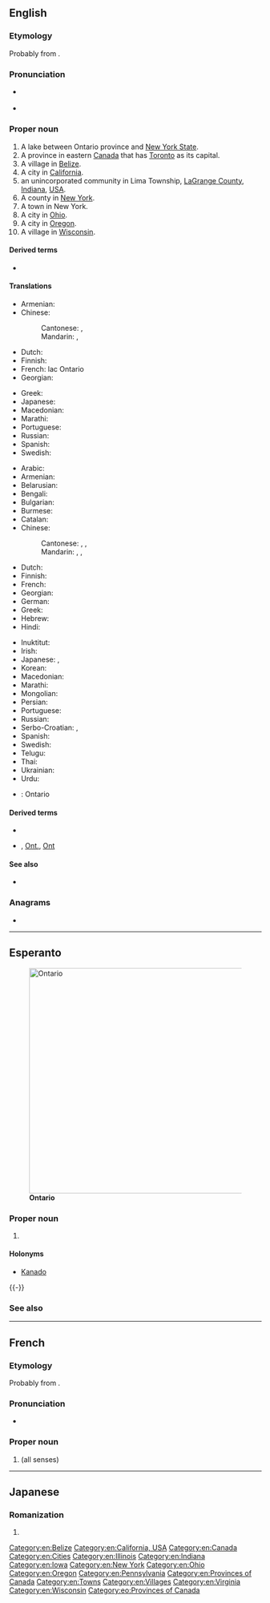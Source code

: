 {{also|Ontário}}
==English==
{{wikipedia}}

===Etymology===
Probably from {{etyl|wya|en}} {{m|wya||ontari:io|great lake}}.

===Pronunciation===
* {{a|Canada}} {{IPA|/ˌɒnˈtɛə.ɹi.oʊ/|lang=en}}
* {{audio|en-ca-Ontario.ogg|Audio (CA)|lang=en}}

===Proper noun===
{{en-proper noun}}

# A lake between Ontario province and [[New York State]].
# A province in eastern [[Canada]] that has [[Toronto]] as its capital.
# A village in [[Belize]].
# A city in [[California]].
# an unincorporated community in Lima Township, [[LaGrange County]], [[Indiana]], [[USA]].
# A county in [[New York]].
# A town in New York.
# A city in [[Ohio]].
# A city in [[Oregon]].
# A village in [[Wisconsin]].

====Derived terms====
* {{l|en|Ontario County}}

====Translations====
{{trans-top|Lake between Ontario province and New York State}}
* Armenian: {{t|hy|Օնտարիո}}
* Chinese:
*: Cantonese: {{t|yue|安大略|tr=on1 daai6 loek6|sc=Hani}}, {{t|yue|安大略湖|tr=on1 daai6 loek6 wu4|sc=Hani}}
*: Mandarin: {{t|cmn|安大略|tr=Āndàlüè|sc=Hani}}, {{t+|cmn|安大略湖|tr=Āndàlüè Hú|sc=Hani}}
* Dutch: {{t|nl|Ontariomeer}}
* Finnish: {{t|fi|Ontariojärvi}}
* French: lac Ontario {{g|m}}
* Georgian: {{t|ka|ონტარიო}}
{{trans-mid}}
* Greek: {{t|el|Οντάριο|n}}
* Japanese: {{t|ja|オンタリオ湖|tr=Ontario ko}}
* Macedonian: {{t|mk|Онтарио|n|tr=Ontário}}
* Marathi: {{t|mr|ऑन्टारियो|tr=ǒnṭāriyo|sc=Deva}}
* Portuguese: {{t+|pt|Ontário|m}}
* Russian: {{t+|ru|Онта́рио|n}}
* Spanish: {{t+|es|Ontario|m}}
* Swedish: {{t|sv|Ontariosjön|c}}
{{trans-bottom}}

{{trans-top|Province in eastern Canada}}
* Arabic: {{t|ar|أُونْتَارْيُو|m|tr=ʾuntāryū}}
* Armenian: {{t|hy|Օնտարիո}}
* Belarusian: {{t|be|Антарыё|m|f|tr=Antáryjo}}
* Bengali: {{t|bn|অন্টারিও|tr=anṭāriō|sc=Beng}}
* Bulgarian: {{t|bg|Онтарио|n|tr=Ontário}}
* Burmese: {{t|my|အွန်တေးရီးယိုး|sc=Mymr}}
* Catalan: {{t|ca|Ontàrio}}
* Chinese:
*: Cantonese: {{t|yue|安大略|tr=on1 daai6 loek6|sc=Hani}}, {{t|yue|安大略省|tr=on1 daai6 loek6 saang2|sc=Hani}}, {{t|yue|安省|tr=on1 saang2|sc=Hani}} {{qualifier|short form}}
*: Mandarin: {{t|cmn|安大略|tr=Āndàlüè|sc=Hani}}, {{t+|cmn|安大略省|tr=Āndàlüè Shěng|sc=Hani}}, {{t+|cmn|安省|tr=Ān Shěng|sc=Hani}} {{qualifier|short form}}
* Dutch: {{t|nl|Ontario}}
* Finnish: {{t+|fi|Ontario}}
* French: {{t+|fr|Ontario}}
* Georgian: {{t|ka|ონტარიო}}
* German: {{t+|de|Ontario|n}}
* Greek: {{t|el|Οντάριο|n}}
* Hebrew: {{t|he|אונטריו}}
* Hindi: {{t|hi|ओन्टारियो|tr=ōnṭāriyō}}
{{trans-mid}}
* Inuktitut: {{t|iu|ᐋᓐᑎᐅᕆᐅ|sc=Cans}}
* Irish: {{t|ga|Ontáirio|m}}
* Japanese: {{t|ja|オンタリオ州|tr=Ontario-shū}}, {{t|ja|オンタリオ|tr=Ontario}}
* Korean: {{t|ko|온타리오|tr=Ontario}}
* Macedonian: {{t|mk|Онтарио|n|tr=Ontário}}
* Marathi: {{t|mr|ऑन्टारियो|tr=ǒnṭāriyo|sc=Deva}}
* Mongolian: {{t|mn|Онтарио|tr=Ontário|sc=Cyrl}}
* Persian: {{t|fa|انتاریو}}
* Portuguese: {{t+|pt|Ontário}}
* Russian: {{t+|ru|Онта́рио|m|f}}
* Serbo-Croatian: {{t|sh|Онтарио|sc=Cyrl}}, {{t+|sh|Ontario}}
* Spanish: {{t+|es|Ontario|m}}
* Swedish: {{t+|sv|Ontario|n}}
* Telugu: {{t|te|అంటారియో|sc=Telu}}
* Thai: {{t|th|รัฐออนแทรีโอ|tr=rát ontaereeoh}}
* Ukrainian: {{t|uk|Онтаріо|m|f|tr=Ontário}}
* Urdu: {{t|ur|انٹاریو|tr=ōnṭāriyō}}
{{trans-bottom}}

{{checktrans-top}}
* {{ttbc|sv}}: Ontario
{{trans-mid}}
{{trans-bottom}}

====Derived terms====
* {{l|en|Ontarian}}
* {{sense|province}} {{l|en|ON}}, [[Ont.]], [[Ont]]

====See also====
* {{l|en|Appendix:Place names in Ontario}}

===Anagrams===
* {{anagrams|en|Troiano|oration}}

[[Category:en:Belize]]
[[Category:en:California, USA]]
[[Category:en:Canada]]
[[Category:en:Cities]]
[[Category:en:Illinois]]
[[Category:en:Indiana]]
[[Category:en:Iowa]]
[[Category:en:New York]]
[[Category:en:Ohio]]
[[Category:en:Oregon]]
[[Category:en:Pennsylvania]]
[[Category:en:Provinces of Canada]]
[[Category:en:Towns]]
[[Category:en:Villages]]
[[Category:en:Virginia]]
[[Category:en:Wisconsin]]

----

==Esperanto==
{{wikipedia|lang=eo}}
[[Image:Ontario-map.png|thumb|450px|'''Ontario''']]

===Proper noun===
{{eo-proper noun}}

# {{l|en|Ontario}}

====Holonyms====
* [[Kanado]]

{{-}}

===See also===
{{compass-eo|n=[[Hudsona Golfo]]|e=[[Kebekio]]|w=[[Manitobo]]|s=[[Usono]]}}

[[Category:eo:Provinces of Canada]]

----

==French==

===Etymology===
Probably from {{etyl|wya|fr}} {{m|wya||ontari:io|great lake}}.

===Pronunciation===
* {{fr-IPA}}

===Proper noun===
{{fr-proper noun|m}}

# {{l|en|Ontario}} (all senses)

{{topics|fr|Ontario|Provinces of Canada|Lakes|Illinois|Indiana|Iowa|Pennsylvania|Virginia|Cities in the United States of America|Ohio|Oregon|Cities in California, USA|Counties of the United States of America|Towns|New York|Villages|Wisconsin|Belize}}

----

==Japanese==

===Romanization===
{{ja-romaji}}

# {{ja-romanization of|オンタリオ}}